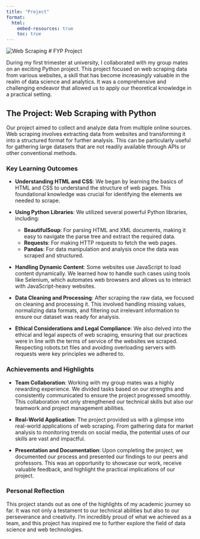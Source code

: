 ```yaml
---
title: "Project"
format: 
  html:
    embed-resources: true
    toc: true
---
```

![Web Scraping](img/web.jpg)
# FYP Project

During my first trimester at university, I collaborated with my group mates on an exciting Python project. This project focused on web scraping data from various websites, a skill that has become increasingly valuable in the realm of data science and analytics. It was a comprehensive and challenging endeavor that allowed us to apply our theoretical knowledge in a practical setting.

## The Project: Web Scraping with Python

Our project aimed to collect and analyze data from multiple online sources. Web scraping involves extracting data from websites and transforming it into a structured format for further analysis. This can be particularly useful for gathering large datasets that are not readily available through APIs or other conventional methods.

### Key Learning Outcomes

-   **Understanding HTML and CSS**: We began by learning the basics of HTML and CSS to understand the structure of web pages. This foundational knowledge was crucial for identifying the elements we needed to scrape.

-   **Using Python Libraries**: We utilized several powerful Python libraries, including:

    -   **BeautifulSoup**: For parsing HTML and XML documents, making it easy to navigate the parse tree and extract the required data.
    -   **Requests**: For making HTTP requests to fetch the web pages.
    -   **Pandas**: For data manipulation and analysis once the data was scraped and structured.

-   **Handling Dynamic Content**: Some websites use JavaScript to load content dynamically. We learned how to handle such cases using tools like Selenium, which automates web browsers and allows us to interact with JavaScript-heavy websites.

-   **Data Cleaning and Processing**: After scraping the raw data, we focused on cleaning and processing it. This involved handling missing values, normalizing data formats, and filtering out irrelevant information to ensure our dataset was ready for analysis.

-   **Ethical Considerations and Legal Compliance**: We also delved into the ethical and legal aspects of web scraping, ensuring that our practices were in line with the terms of service of the websites we scraped. Respecting robots.txt files and avoiding overloading servers with requests were key principles we adhered to.

### Achievements and Highlights

-   **Team Collaboration**: Working with my group mates was a highly rewarding experience. We divided tasks based on our strengths and consistently communicated to ensure the project progressed smoothly. This collaboration not only strengthened our technical skills but also our teamwork and project management abilities.

-   **Real-World Application**: The project provided us with a glimpse into real-world applications of web scraping. From gathering data for market analysis to monitoring trends on social media, the potential uses of our skills are vast and impactful.

-   **Presentation and Documentation**: Upon completing the project, we documented our process and presented our findings to our peers and professors. This was an opportunity to showcase our work, receive valuable feedback, and highlight the practical implications of our project.

### Personal Reflection

This project stands out as one of the highlights of my academic journey so far. It was not only a testament to our technical abilities but also to our perseverance and creativity. I'm incredibly proud of what we achieved as a team, and this project has inspired me to further explore the field of data science and web technologies.
